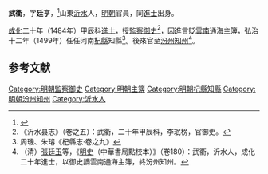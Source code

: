 '''武衢'''，字'''廷亨'''，<ref>{{Cite web |url=http://archive.ihp.sinica.edu.tw/ttscgi/ttsquery?0:0:mctauac:TM%3D%AAZ%C5%FC |title=資料連結 |accessdate=2011-07-12 |work= |publisher=中研院史語所明清檔案工作室 |date= |archive-date=2016-03-04 |archive-url=https://web.archive.org/web/20160304194241/http://archive.ihp.sinica.edu.tw/ttscgi/ttsquery?0:0:mctauac:TM%3D%AAZ%C5%FC |dead-url=no }}</ref>山東[[沂水|沂水]]人，[[明朝|明朝]]官員，同[[進士|進士]]出身。

[[成化|成化]]二十年（1484年）甲辰科[[進士|進士]]，授[[監察御史|監察御史]]<ref>《沂水县志》（卷之五）：武衢，二十年甲辰科，李珉榜，官御史。</ref>，因進言貶[[雲南|雲南]]通海主簿，弘治十二年（1499年）任任河南[[杞縣|杞縣]]知縣<ref>周璣、朱璿《杞縣志·卷之九》</ref>。後來官至[[汾州|汾州]][[知州|知州]]<ref>（清）[[張廷玉|張廷玉]]等，《[[明史|明史]]（中華書局點校本）》（卷180）：武衢，沂水人，成化二十年進士，以御史謫雲南通海主簿，終汾州知州。</ref>。

==参考文献==
{{wikisource|明史/卷180}}
<div class="references-small">
<references />
</div>

{{成化二十年甲辰科殿試金榜}}
{{DEFAULTSORT:Wu武}}
[[Category:明朝監察御史|Category:明朝監察御史]]
[[Category:明朝主簿|Category:明朝主簿]]
[[Category:明朝杞縣知縣|Category:明朝杞縣知縣]]
[[Category:明朝汾州知州|Category:明朝汾州知州]]
[[Category:沂水人|Category:沂水人]]